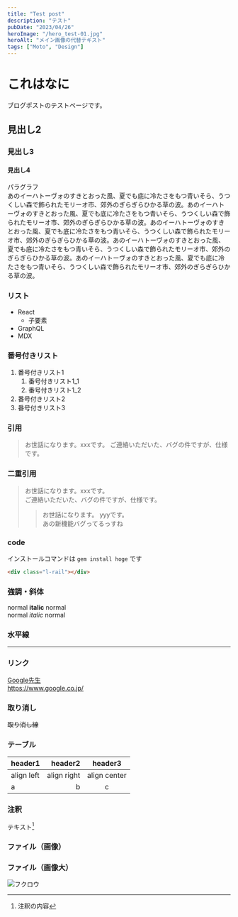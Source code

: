 ```yaml
---
title: "Test post"
description: "テスト"
pubDate: "2023/04/26"
heroImage: "/hero_test-01.jpg"
heroAlt: "メイン画像の代替テキスト"
tags: ["Moto", "Design"]
---
```


# これはなに
ブログポストのテストページです。

## 見出し2
### 見出し3
#### 見出し4
パラグラフ  
あのイーハトーヴォのすきとおった風、夏でも底に冷たさをもつ青いそら、うつくしい森で飾られたモリーオ市、郊外のぎらぎらひかる草の波。あのイーハトーヴォのすきとおった風、夏でも底に冷たさをもつ青いそら、うつくしい森で飾られたモリーオ市、郊外のぎらぎらひかる草の波。あのイーハトーヴォのすきとおった風、夏でも底に冷たさをもつ青いそら、うつくしい森で飾られたモリーオ市、郊外のぎらぎらひかる草の波。あのイーハトーヴォのすきとおった風、夏でも底に冷たさをもつ青いそら、うつくしい森で飾られたモリーオ市、郊外のぎらぎらひかる草の波。あのイーハトーヴォのすきとおった風、夏でも底に冷たさをもつ青いそら、うつくしい森で飾られたモリーオ市、郊外のぎらぎらひかる草の波。

### リスト
- React
  - 子要素
- GraphQL
- MDX

### 番号付きリスト
1. 番号付きリスト1
    1. 番号付きリスト1_1
    1. 番号付きリスト1_2
1. 番号付きリスト2
1. 番号付きリスト3

### 引用
> お世話になります。xxxです。 
> ご連絡いただいた、バグの件ですが、仕様です。

### 二重引用
> お世話になります。xxxです。  
> ご連絡いただいた、バグの件ですが、仕様です。  
>> お世話になります。 yyyです。  
>> あの新機能バグってるっすね

### code
インストールコマンドは `gem install hoge` です

``` html
<div class="l-rail"></div>
```

### 強調・斜体
normal **italic** normal  
normal _italic_ normal

### 水平線
---

### リンク
[Google先生](https://www.google.co.jp/)  
https://www.google.co.jp/

### 取り消し
~~取り消し線~~

### テーブル
|header1|header2|header3|
|:--|--:|:--:|
|align left|align right|align center|
|a|b|c|

### 注釈 
テキスト[^1]  
[^1]: 注釈の内容

### ファイル（画像）


### ファイル（画像大）
![フクロウ](https://notepm.jp/assets/img/apple-touch-icon-120x120.png)